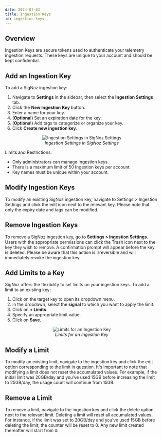 ```yaml
---
date: 2024-07-03
title: Ingestion Keys
id: ingestion-keys
---
```


## Overview

Ingestion Keys are secure tokens used to authenticate your telemetry ingestion requests. These keys are unique to your account and should be kept confidential.

## Add an Ingestion Key
To add a SigNoz ingestion key:

1. Navigate to **Settings** in the sidebar, then select the **Ingestion Settings** tab.
2. Click the **New Ingestion Key** button.
3. Enter a name for your key.
4. (**Optional**) Set an expiration date for the key.
5. (**Optional**) Add tags to categorize or organize your key.
6. Click **Create new ingestion key**.

<figure data-zoomable align='center'>
    <img src="/img/docs/ingestion/keys.png" alt="Ingestion Settings in SigNoz Settings"/>
    <figcaption><i>Ingestion Settings in SigNoz Settings</i></figcaption>
</figure>

Limits and Restrictions:
- Only administrators can manage Ingestion keys.
- There is a maximum limit of 50 Ingestion keys per account.
- Key names must be unique within your account.

## Modify Ingestion Keys
To modify an existing SigNoz ingestion key, navigate to Settings > Ingestion Settings and click the edit icon next to the relevant key. Please note that only the expiry date and tags can be modified.

## Remove Ingestion Keys
To remove a SigNoz ingestion key, go to **Settings > Ingestion Settings**. Users with the appropriate permissions can click the Trash icon next to the key they wish to remove. A confirmation prompt will appear before the key is deleted. Please be aware that this action is irreversible and will immediately revoke the ingestion key.

## Add Limits to a Key
SigNoz offers the flexibility to set limits on your ingestion keys. To add a limit to an existing key:

1. Click on the target key to open its dropdown menu.
2. In the dropdown, select the **signal** to which you want to apply the limit.
3. Click on **+ Limits**.
4. Specify an appropriate limit value.
5. Click on **Save**.

<figure data-zoomable align='center'>
    <img src="/img/docs/ingestion/limits.png" alt="Limits for an Ingestion Key"/>
    <figcaption><i>Limits for an Ingestion Key</i></figcaption>
</figure>

## Modify a Limit
To modify an existing limit, navigate to the ingestion key and click the edit option corresponding to the limit in question. It's important to note that modifying a limit does not reset the accumulated values. For example, if the initial limit was 20GB/day and you've used 15GB before increasing the limit to 25GB/day, the usage count will continue from 15GB.

## Remove a Limit
To remove a limit, navigate to the ingestion key and click the delete option next to the relevant limit. Deleting a limit will reset all accumulated values. For instance, if the limit was set to 20GB/day and you've used 15GB before deleting the limit, the counter will be reset to 0. Any new limit created thereafter will start from 0.
